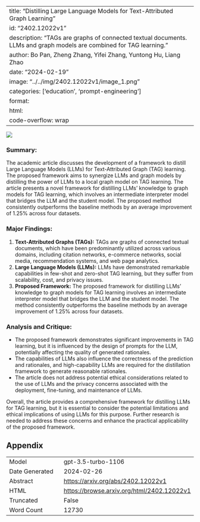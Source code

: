 
---
title: "Distilling Large Language Models for Text-Attributed Graph Learning"
id: "2402.12022v1"
description: "TAGs are graphs of connected textual documents. LLMs and graph models are combined for TAG learning."
author: Bo Pan, Zheng Zhang, Yifei Zhang, Yuntong Hu, Liang Zhao
date: "2024-02-19"
image: "../../img/2402.12022v1/image_1.png"
categories: ['education', 'prompt-engineering']
format:
  html:
    code-overflow: wrap
---

![](../../img/2402.12022v1/image_1.png)

### Summary:
The academic article discusses the development of a framework to distill Large Language Models (LLMs) for Text-Attributed Graph (TAG) learning. The proposed framework aims to synergize LLMs and graph models by distilling the power of LLMs to a local graph model on TAG learning. The article presents a novel framework for distilling LLMs' knowledge to graph models for TAG learning, which involves an intermediate interpreter model that bridges the LLM and the student model. The proposed method consistently outperforms the baseline methods by an average improvement of 1.25% across four datasets.

### Major Findings:
1. **Text-Attributed Graphs (TAGs):** TAGs are graphs of connected textual documents, which have been predominantly utilized across various domains, including citation networks, e-commerce networks, social media, recommendation systems, and web page analytics.
2. **Large Language Models (LLMs):** LLMs have demonstrated remarkable capabilities in few-shot and zero-shot TAG learning, but they suffer from scalability, cost, and privacy issues.
3. **Proposed Framework:** The proposed framework for distilling LLMs' knowledge to graph models for TAG learning involves an intermediate interpreter model that bridges the LLM and the student model. The method consistently outperforms the baseline methods by an average improvement of 1.25% across four datasets.

### Analysis and Critique:
- The proposed framework demonstrates significant improvements in TAG learning, but it is influenced by the design of prompts for the LLM, potentially affecting the quality of generated rationales.
- The capabilities of LLMs also influence the correctness of the prediction and rationales, and high-capability LLMs are required for the distillation framework to generate reasonable rationales.
- The article does not address potential ethical considerations related to the use of LLMs and the privacy concerns associated with the deployment, fine-tuning, and maintenance of LLMs.

Overall, the article provides a comprehensive framework for distilling LLMs for TAG learning, but it is essential to consider the potential limitations and ethical implications of using LLMs for this purpose. Further research is needed to address these concerns and enhance the practical applicability of the proposed framework.

## Appendix

|          |          |
|----------|----------|
| Model     | gpt-3.5-turbo-1106       |
| Date Generated     | 2024-02-26       |
| Abstract | [https://arxiv.org/abs/2402.12022v1](https://arxiv.org/abs/2402.12022v1)        |
| HTML     | [https://browse.arxiv.org/html/2402.12022v1](https://browse.arxiv.org/html/2402.12022v1)       |
| Truncated       | False       |
| Word Count       | 12730       |